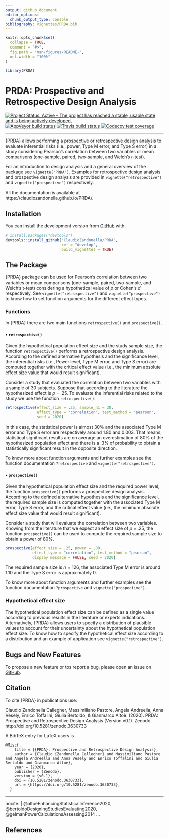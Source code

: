 ```yaml
---
output: github_document
editor_options: 
  chunk_output_type: console
bibliography: vignettes/PRDA.bib
---
```


<!-- README.md is generated from README.Rmd. Please edit that file -->


```r
knitr::opts_chunk$set(
  collapse = TRUE,
  comment = "#>",
  fig.path = "man/figures/README-",
  out.width = "100%"
)

library(PRDA)
```

# PRDA: Prospective and Retrospective Design Analysis

<!-- badges: start -->
[![Project Status: Active – The project has reached a stable, usable state and is being actively developed.](https://www.repostatus.org/badges/latest/active.svg)](https://www.repostatus.org/#active)
[![AppVeyor build status](https://ci.appveyor.com/api/projects/status/github/ClaudioZandonella/PRDA?branch=master&svg=true)](https://ci.appveyor.com/project/ClaudioZandonella/PRDA/branch/master)
[![Travis build status](https://travis-ci.org/ClaudioZandonella/PRDA.svg?branch=master)](https://travis-ci.org/ClaudioZandonella/PRDA)
[![Codecov test coverage](https://codecov.io/gh/ClaudioZandonella/PRDA/branch/master/graph/badge.svg)](https://codecov.io/gh/ClaudioZandonella/PRDA/branch/master)
<!-- [![DOI](https://zenodo.org/badge/DOI/10.5281/zenodo.3630733.svg)](https://doi.org/10.5281/zenodo.3630733) -->
<hr>
<!-- badges: end -->

{PRDA} allows performing a prospective or retrospective design analysis to evaluate inferential risks (i.e., power, Type M error, and Type S error) in a study considering Pearson's correlation between two variables or mean comparisons (one-sample, paired, two-sample, and Welch's *t*-test). 

For an introduction to design analysis and a general overview of the package see `vignette("PRDA")`.
Examples for retrospective design analysis and prospective design analysis are provided in `vignette("retrospective")` and `vignette("prospective")` respectively.

All the documentation is available at https://claudiozandonella.github.io/PRDA/.

## Installation

<!-- You can install the released version of PRDA from [CRAN](https://CRAN.R-project.org) with: -->

<!-- ``` r -->
<!-- install.packages("PRDA") -->
<!-- ``` -->

<!-- And the development version from [GitHub](https://github.com/) with: -->

You can install the development version from [GitHub](https://github.com/ClaudioZandonella/PRDA/tree/develop) with:

``` r
# install.packages("devtools")
devtools::install_github("ClaudioZandonella/PRDA",
                         ref = "develop",
                         build_vignettes = TRUE)
```


## The Package

{PRDA} package can be used for Pearson's correlation between two variables or mean comparisons (one-sample, paired, two-sample, and Welch's t-test) considering a hypothetical value of *&rho;* or Cohen's *d* respectively. See `vignette("retrospective")` and `vignette("prospective")` to know how to set function arguments for the different effect types. 


### Functions

In {PRDA} there are two main functions `retrospective()` and `prospective()`.

#### &#8226; `retrospective()`

Given the hypothetical population effect size and the study sample size, the function `retrospective()` performs a retrospective design analysis. According to the defined alternative hypothesis and the significance level, the inferential risks (i.e., Power level, Type M error, and Type S error) are computed together with the critical effect value (i.e., the minimum absolute effect size value that would result significant).

Consider a study that evaluated the correlation between two variables with a sample of 30 subjects. Suppose that according to the literature the hypothesized effect is *&rho;* = .25. To evaluate the inferential risks related to the study we use the function `retrospective()`.

```r
retrospective(effect_size = .25, sample_n1 = 30,
              effect_type = "correlation", test_method = "pearson",
              seed = 2020)
```

In this case, the statistical power is almost 30% and the associated Type M error and Type S error are respectively around 1.80 and 0.003. That means, statistical significant results are on average an overestimation of 80% of the hypothesized population effect and there is a .3% of probability to obtain a statistically significant result in the opposite direction.

To know more about function arguments and further examples see the function documentation `?retrospective` and  `vignette("retrospective")`.

#### &#8226; `prospective()`

Given the hypothetical population effect size and the required power level, the function `prospective()` performs a prospective design analysis. According to the defined alternative hypothesis and the significance level, the required sample size is computed together with the associated Type M error, Type S error, and the critical effect value (i.e., the minimum absolute effect size value that would result significant).  

Consider a study that will evaluate the correlation between two variables. Knowing from the literature that we expect an effect size of *&rho;* = .25, the function `prospective()` can be used to compute the required sample size to obtain a power of 80%. 
```r
prospective(effect_size = .25, power = .80, 
            effect_type = "correlation", test_method = "pearson",
            display_message = FALSE, seed = 2020)
```

The required sample size is $n=126$, the associated Type M error is around 1.10 and the Type S error is approximately 0. 

To know more about function arguments and further examples see the function documentation `?prospective` and `vignette("prospective")`.

### Hypothetical effect size

The hypothetical population effect size can be defined as a single value according to previous results in the literature or experts indications. Alternatively, {PRDA} allows users to specify a distribution of plausible values to account for their uncertainty about the hypothetical population effect size.  To know how to specify the hypothetical effect size according to a distribution and an example of application see `vignette("retrospective")`.

## Bugs and New Features

To propose a new feature or tos report a bug, please open an issue on [GitHub](https://github.com/ClaudioZandonella/PRDA/issues).

## Citation

To cite {PRDA} in publications use:

Claudio Zandonella Callegher, Massimiliano Pastore, Angela Andreella, Anna Vesely, Enrico Toffalini, Giulia Bertoldo, & Gianmarco Altoè. (2020).  PRDA: Prospective and Retrospective Design Analysis (Version v0.1). Zenodo. http://doi.org/10.5281/zenodo.3630733

A BibTeX entry for LaTeX users is
```{}
@Misc{,
    title = {{PRDA}: Prospective and Retrospective Design Analysis},
    author = {Claudio {Zandonella Callegher} and Massimiliano Pastore and Angela Andreella and Anna Vesely and Enrico Toffalini and Giulia Bertoldo and Gianmarco Altoè},
    year = {2020},
    publisher = {Zenodo},
    version = {v0.1},
    doi = {10.5281/zenodo.3630733},
    url = {https://doi.org/10.5281/zenodo.3630733},
  }
```

---
nocite: | 
  @altoeEnhancingStatisticalInference2020, @bertoldoDesigningStudiesEvaluating2020, @gelmanPowerCalculationsAssessing2014
...

## References

